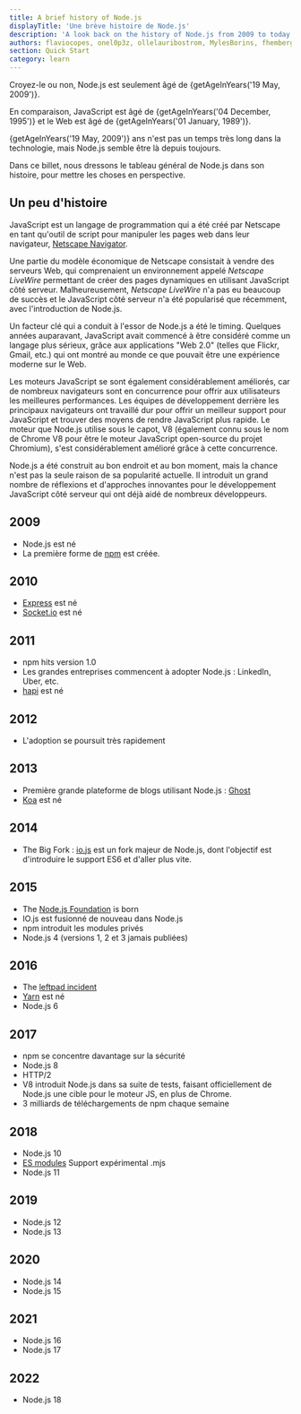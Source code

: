```yaml
---
title: A brief history of Node.js
displayTitle: 'Une brève histoire de Node.js'
description: 'A look back on the history of Node.js from 2009 to today'
authors: flaviocopes, onel0p3z, ollelauribostrom, MylesBorins, fhemberger, LaRuaNa, amiller-gh, ahmadawais, kevjin, keywordnew, karlhorky, bdharrington7, MalachiCunliffe, AugustinMauroy
section: Quick Start
category: learn
---
```



<p>
  Croyez-le ou non, Node.js est seulement âgé de {getAgeInYears('19 May, 2009')}.
</p>

<p>
  En comparaison, JavaScript est âgé de {getAgeInYears('04 December, 1995')}
  et le Web est âgé de {getAgeInYears('01 January, 1989')}.
</p>

<p>
  {getAgeInYears('19 May, 2009')} ans n'est pas un temps très long dans la technologie, mais
  Node.js semble être là depuis toujours.
</p>

Dans ce billet, nous dressons le tableau général de Node.js dans son histoire, pour mettre les choses en perspective.

## Un peu d'histoire

JavaScript est un langage de programmation qui a été créé par Netscape en tant qu'outil de script pour manipuler les pages web dans leur navigateur, [Netscape Navigator](https://en.wikipedia.org/wiki/Netscape_Navigator).

Une partie du modèle économique de Netscape consistait à vendre des serveurs Web, qui comprenaient un environnement appelé _Netscape LiveWire_ permettant de créer des pages dynamiques en utilisant JavaScript côté serveur. Malheureusement, _Netscape LiveWire_ n'a pas eu beaucoup de succès et le JavaScript côté serveur n'a été popularisé que récemment, avec l'introduction de Node.js.

Un facteur clé qui a conduit à l'essor de Node.js a été le timing. Quelques années auparavant, JavaScript avait commencé à être considéré comme un langage plus sérieux, grâce aux applications "Web 2.0" (telles que Flickr, Gmail, etc.) qui ont montré au monde ce que pouvait être une expérience moderne sur le Web.

Les moteurs JavaScript se sont également considérablement améliorés, car de nombreux navigateurs sont en concurrence pour offrir aux utilisateurs les meilleures performances. Les équipes de développement derrière les principaux navigateurs ont travaillé dur pour offrir un meilleur support pour JavaScript et trouver des moyens de rendre JavaScript plus rapide. Le moteur que Node.js utilise sous le capot, V8 (également connu sous le nom de Chrome V8 pour être le moteur JavaScript open-source du projet Chromium), s'est considérablement amélioré grâce à cette concurrence.

Node.js a été construit au bon endroit et au bon moment, mais la chance n'est pas la seule raison de sa popularité actuelle. Il introduit un grand nombre de réflexions et d'approches innovantes pour le développement JavaScript côté serveur qui ont déjà aidé de nombreux développeurs.

## 2009

- Node.js est né
- La première forme de [npm](https://www.npmjs.com/) est créée.

## 2010

- [Express](https://expressjs.com/) est né
- [Socket.io](https://socket.io) est né

## 2011

- npm hits version 1.0
- Les grandes entreprises commencent à adopter Node.js : LinkedIn, Uber, etc.
- [hapi](https://hapi.dev) est né

## 2012

- L'adoption se poursuit très rapidement

## 2013

- Première grande plateforme de blogs utilisant Node.js : [Ghost](https://ghost.org/)
- [Koa](https://koajs.com/) est né

## 2014

- The Big Fork : [io.js](https://iojs.org/) est un fork majeur de Node.js, dont l'objectif est d'introduire le support ES6 et d'aller plus vite.

## 2015

- The [Node.js Foundation](https://foundation.nodejs.org/) is born
- IO.js est fusionné de nouveau dans Node.js
- npm introduit les modules privés
- Node.js 4 (versions 1, 2 et 3 jamais publiées)

## 2016

- The [leftpad incident](https://blog.npmjs.org/post/141577284765/kik-left-pad-and-npm)
- [Yarn](https://yarnpkg.com/en/) est né
- Node.js 6

## 2017

- npm se concentre davantage sur la sécurité
- Node.js 8
- HTTP/2
- V8 introduit Node.js dans sa suite de tests, faisant officiellement de Node.js une cible pour le moteur JS, en plus de Chrome.
- 3 milliards de téléchargements de npm chaque semaine

## 2018

- Node.js 10
- [ES modules](https://nodejs.org/api/esm.html) Support expérimental .mjs
- Node.js 11

## 2019

- Node.js 12
- Node.js 13

## 2020

- Node.js 14
- Node.js 15

## 2021

- Node.js 16
- Node.js 17

## 2022

- Node.js 18
